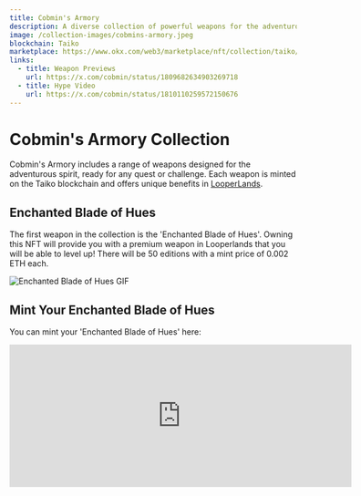 ```yaml
---
title: Cobmin's Armory
description: A diverse collection of powerful weapons for the adventurous, starting with the 'Enchanted Blade of Hues'. Minted on the Taiko blockchain, this collection offers premium weapons that can be leveled up and used in Looperlands. The 'Enchanted Blade of Hues' is available in 50 editions, each priced at 0.002 ETH.
image: /collection-images/cobmins-armory.jpeg
blockchain: Taiko
marketplace: https://www.okx.com/web3/marketplace/nft/collection/taiko/cobmins-armory
links:
  - title: Weapon Previews
    url: https://x.com/cobmin/status/1809682634903269718
  - title: Hype Video
    url: https://x.com/cobmin/status/1810110259572150676
---
```


# Cobmin's Armory Collection

Cobmin's Armory includes a range of weapons designed for the adventurous spirit, ready for any quest or challenge. Each weapon is minted on the Taiko blockchain and offers unique benefits in [LooperLands](https://looperlands.io/).

## Enchanted Blade of Hues

The first weapon in the collection is the 'Enchanted Blade of Hues'. Owning this NFT will provide you with a premium weapon in Looperlands that you will be able to level up! There will be 50 editions with a mint price of 0.002 ETH each.

![Enchanted Blade of Hues GIF](/collection-images/enchanted-blade-of-hues.gif)

## Mint Your Enchanted Blade of Hues

You can mint your 'Enchanted Blade of Hues' here:

<iframe
  frameborder="0"
  width="600px"
  height="250px"
  src="https://embed.mintpad.co/0xE8e9B020B72352d55410a147aB49f53ff479A40c"
  class="rounded-lg"
></iframe>
